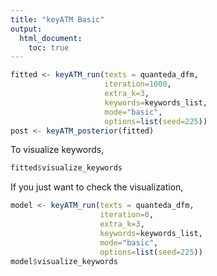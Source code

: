 ```yaml
---
title: "keyATM Basic"
output: 
  html_document:
    toc: true
---
```


```r
fitted <- keyATM_run(texts = quanteda_dfm,
                     iteration=1000,
                     extra_k=3,
                     keywords=keywords_list,
                     mode="basic",
                     options=list(seed=225))
post <- keyATM_posterior(fitted)
```

To visualize keywords,
```r
fitted$visualize_keywords
```

If you just want to check the visualization,
```r
model <- keyATM_run(texts = quanteda_dfm,
                    iteration=0,
                    extra_k=3,
                    keywords=keywords_list,
                    mode="basic",
                    options=list(seed=225))
model$visualize_keywords
```




